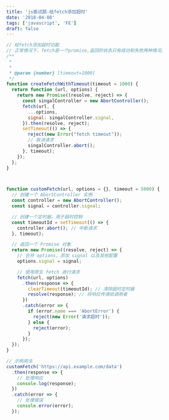 ```yaml
---
title: 'js面试题-给fetch添加超时'
date: '2018-04-08'
tags: ['javascript', 'FE']
draft: false
---
```


```javascript
// 给fetch添加超时功能
// 正常情况下，fetch是一个promise,返回的状态只有成功和失败两种情况。
/**
 *
 *
 * @param {number} [timeout=1000]
 */
function createFetchWithTimeout(timeout = 1000) {
  return function (url, options) {
    return new Promise((resolve, reject) => {
      const singalController = new AbortController();
      fetch(url, {
        ...options,
        signal: singalController.signal,
      }).then(resolve, reject);
      setTimeout(() => {
        reject(new Error("fetch timeout"));
        // 取消请求
        singalController.abort();
      }, timeout);
    });
  };
}



function customFetch(url, options = {}, timeout = 5000) {
  // 创建一个 AbortController 实例
  const controller = new AbortController();
  const signal = controller.signal;

  // 创建一个定时器，用于超时控制
  const timeoutId = setTimeout(() => {
    controller.abort(); // 中断请求
  }, timeout);

  // 返回一个 Promise 对象
  return new Promise((resolve, reject) => {
    // 合并 options，添加 signal 以及其他配置
    options.signal = signal;

    // 使用原生 fetch 进行请求
    fetch(url, options)
      .then(response => {
        clearTimeout(timeoutId); // 清除超时定时器
        resolve(response); // 将响应传递给调用者
      })
      .catch(error => {
        if (error.name === 'AbortError') {
          reject(new Error('请求超时'));
        } else {
          reject(error);
        }
      });
  });
}

// 示例用法
customFetch('https://api.example.com/data')
  .then(response => {
    // 处理响应
    console.log(response);
  })
  .catch(error => {
    // 处理错误
    console.error(error);
  });

```